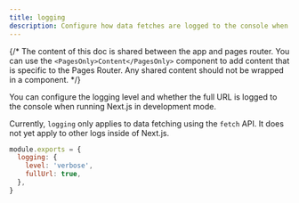 ```yaml
---
title: logging
description: Configure how data fetches are logged to the console when running Next.js in development mode.
---
```


{/* The content of this doc is shared between the app and pages router. You can use the `<PagesOnly>Content</PagesOnly>` component to add content that is specific to the Pages Router. Any shared content should not be wrapped in a component. */}

You can configure the logging level and whether the full URL is logged to the console when running Next.js in development mode.

Currently, `logging` only applies to data fetching using the `fetch` API. It does not yet apply to other logs inside of Next.js.

```js filename="next.config.js"
module.exports = {
  logging: {
    level: 'verbose',
    fullUrl: true,
  },
}
```
